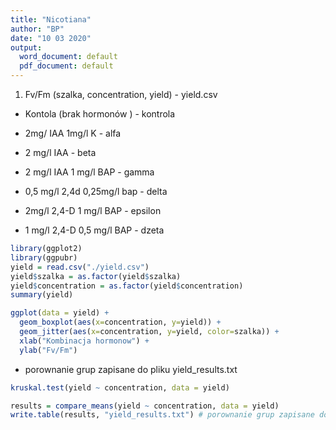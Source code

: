 ```yaml
---
title: "Nicotiana"
author: "BP"
date: "10 03 2020"
output:
  word_document: default
  pdf_document: default
---
```


1. Fv/Fm (szalka, concentration, yield) - yield.csv


* Kontola (brak hormonów ) - kontrola

* 2mg/ IAA 1mg/l K - alfa

* 2 mg/l IAA - beta

* 2 mg/l IAA 1 mg/l BAP - gamma

* 0,5 mg/l 2,4d 0,25mg/l bap - delta

* 2mg/l 2,4-D 1 mg/l BAP - epsilon

* 1 mg/l 2,4-D 0,5 mg/l BAP - dzeta

```r
library(ggplot2)
library(ggpubr)
yield = read.csv("./yield.csv")
yield$szalka = as.factor(yield$szalka)
yield$concentration = as.factor(yield$concentration)
summary(yield)

ggplot(data = yield) + 
  geom_boxplot(aes(x=concentration, y=yield)) +
  geom_jitter(aes(x=concentration, y=yield, color=szalka)) +
  xlab("Kombinacja hormonow") + 
  ylab("Fv/Fm")
```

* porownanie grup zapisane do pliku yield_results.txt

```r
kruskal.test(yield ~ concentration, data = yield)

results = compare_means(yield ~ concentration, data = yield)
write.table(results, "yield_results.txt") # porownanie grup zapisane do pliku yield_results.txt
```

